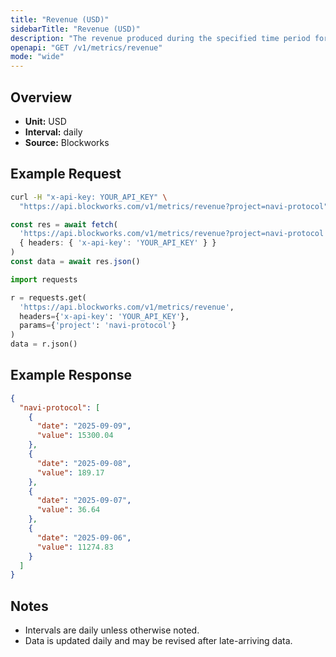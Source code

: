 ```yaml
---
title: "Revenue (USD)"
sidebarTitle: "Revenue (USD)"
description: "The revenue produced during the specified time period for given project."
openapi: "GET /v1/metrics/revenue"
mode: "wide"
---
```


## Overview

- **Unit:** USD
- **Interval:** daily
- **Source:** Blockworks

## Example Request

<CodeGroup>

```bash cURL
curl -H "x-api-key: YOUR_API_KEY" \
  "https://api.blockworks.com/v1/metrics/revenue?project=navi-protocol"
```

```typescript TypeScript
const res = await fetch(
  'https://api.blockworks.com/v1/metrics/revenue?project=navi-protocol',
  { headers: { 'x-api-key': 'YOUR_API_KEY' } }
)
const data = await res.json()
```

```python Python
import requests

r = requests.get(
  'https://api.blockworks.com/v1/metrics/revenue',
  headers={'x-api-key': 'YOUR_API_KEY'},
  params={'project': 'navi-protocol'}
)
data = r.json()
```

</CodeGroup>

## Example Response

```json
{
  "navi-protocol": [
    {
      "date": "2025-09-09",
      "value": 15300.04
    },
    {
      "date": "2025-09-08",
      "value": 189.17
    },
    {
      "date": "2025-09-07",
      "value": 36.64
    },
    {
      "date": "2025-09-06",
      "value": 11274.83
    }
  ]
}
```

## Notes
- Intervals are daily unless otherwise noted.
- Data is updated daily and may be revised after late-arriving data.